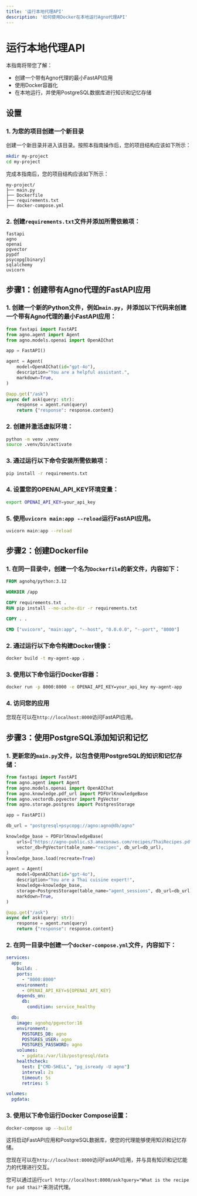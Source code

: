 ```yaml
---
title: '运行本地代理API'
description: '如何使用Docker在本地运行Agno代理API'
---
```


# 运行本地代理API

本指南将带您了解：

* 创建一个带有Agno代理的最小FastAPI应用
* 使用Docker容器化
* 在本地运行，并使用PostgreSQL数据库进行知识和记忆存储

## 设置

### 1. 为您的项目创建一个新目录

创建一个新目录并进入该目录。按照本指南操作后，您的项目结构应该如下所示：

```bash
mkdir my-project
cd my-project
```

完成本指南后，您的项目结构应该如下所示：

```
my-project/
├── main.py
├── Dockerfile
├── requirements.txt
├── docker-compose.yml
```

### 2. 创建`requirements.txt`文件并添加所需依赖项：

```
fastapi
agno
openai
pgvector
pypdf
psycopg[binary]
sqlalchemy
uvicorn
```

## 步骤1：创建带有Agno代理的FastAPI应用

### 1. 创建一个新的Python文件，例如`main.py`，并添加以下代码来创建一个带有Agno代理的最小FastAPI应用：

```python
from fastapi import FastAPI
from agno.agent import Agent
from agno.models.openai import OpenAIChat

app = FastAPI()

agent = Agent(
    model=OpenAIChat(id="gpt-4o"),
    description="You are a helpful assistant.",
    markdown=True,
)

@app.get("/ask")
async def ask(query: str):
    response = agent.run(query)
    return {"response": response.content}
```

### 2. 创建并激活虚拟环境：

```bash
python -m venv .venv
source .venv/bin/activate
```

### 3. 通过运行以下命令安装所需依赖项：

```bash
pip install -r requirements.txt
```

### 4. 设置您的OPENAI_API_KEY环境变量：

```bash
export OPENAI_API_KEY=your_api_key
```

### 5. 使用`uvicorn main:app --reload`运行FastAPI应用。

```bash
uvicorn main:app --reload
```

## 步骤2：创建Dockerfile

### 1. 在同一目录中，创建一个名为`Dockerfile`的新文件，内容如下：

```dockerfile
FROM agnohq/python:3.12

WORKDIR /app

COPY requirements.txt .
RUN pip install --no-cache-dir -r requirements.txt

COPY . .

CMD ["uvicorn", "main:app", "--host", "0.0.0.0", "--port", "8000"]
```

### 2. 通过运行以下命令构建Docker镜像：

```bash
docker build -t my-agent-app .
```

### 3. 使用以下命令运行Docker容器：

```bash
docker run -p 8000:8000 -e OPENAI_API_KEY=your_api_key my-agent-app
```

### 4. 访问您的应用

您现在可以在`http://localhost:8000`访问FastAPI应用。

## 步骤3：使用PostgreSQL添加知识和记忆

### 1. 更新您的`main.py`文件，以包含使用PostgreSQL的知识和记忆存储：

```python
from fastapi import FastAPI
from agno.agent import Agent
from agno.models.openai import OpenAIChat
from agno.knowledge.pdf_url import PDFUrlKnowledgeBase
from agno.vectordb.pgvector import PgVector
from agno.storage.postgres import PostgresStorage

app = FastAPI()

db_url = "postgresql+psycopg://agno:agno@db/agno"

knowledge_base = PDFUrlKnowledgeBase(
    urls=["https://agno-public.s3.amazonaws.com/recipes/ThaiRecipes.pdf"],
    vector_db=PgVector(table_name="recipes", db_url=db_url),
)
knowledge_base.load(recreate=True)

agent = Agent(
    model=OpenAIChat(id="gpt-4o"),
    description="You are a Thai cuisine expert!",
    knowledge=knowledge_base,
    storage=PostgresStorage(table_name="agent_sessions", db_url=db_url),
    markdown=True,
)

@app.get("/ask")
async def ask(query: str):
    response = agent.run(query)
    return {"response": response.content}
```

### 2. 在同一目录中创建一个`docker-compose.yml`文件，内容如下：

```yaml
services:
  app:
    build: .
    ports:
      - "8000:8000"
    environment:
      - OPENAI_API_KEY=${OPENAI_API_KEY}
    depends_on:
      db:
        condition: service_healthy

  db:
    image: agnohq/pgvector:16
    environment:
      POSTGRES_DB: agno
      POSTGRES_USER: agno
      POSTGRES_PASSWORD: agno
    volumes:
      - pgdata:/var/lib/postgresql/data
    healthcheck:
      test: ["CMD-SHELL", "pg_isready -U agno"]
      interval: 2s
      timeout: 5s
      retries: 5

volumes:
  pgdata:
```

### 3. 使用以下命令运行Docker Compose设置：

```bash
docker-compose up --build
```

这将启动FastAPI应用和PostgreSQL数据库，使您的代理能够使用知识和记忆存储。

您现在可以在`http://localhost:8000`访问FastAPI应用，并与具有知识和记忆能力的代理进行交互。

您可以通过运行`curl http://localhost:8000/ask?query="What is the recipe for pad thai?"`来测试代理。